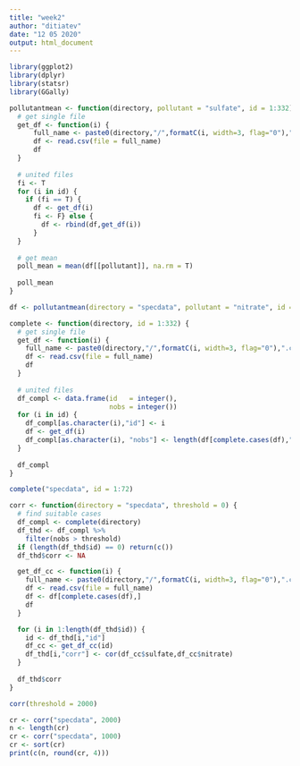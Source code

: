 ```yaml
---
title: "week2"
author: "ditiatev"
date: "12 05 2020"
output: html_document
---
```


```r
library(ggplot2)
library(dplyr)
library(statsr)
library(GGally)
```

```r
pollutantmean <- function(directory, pollutant = "sulfate", id = 1:332) {
  # get single file
  get_df <- function(i) {
      full_name <- paste0(directory,"/",formatC(i, width=3, flag="0"),".csv")
      df <- read.csv(file = full_name)
      df
  }
  
  # united files
  fi <- T
  for (i in id) {
    if (fi == T) {
      df <- get_df(i)
      fi <- F} else {
        df <- rbind(df,get_df(i))
      }
  }
  
  # get mean
  poll_mean = mean(df[[pollutant]], na.rm = T)
  
  poll_mean
}
```

```r
df <- pollutantmean(directory = "specdata", pollutant = "nitrate", id = 1:10)
```

```r
complete <- function(directory, id = 1:332) {
  # get single file
  get_df <- function(i) {
    full_name <- paste0(directory,"/",formatC(i, width=3, flag="0"),".csv")
    df <- read.csv(file = full_name)
    df
  }
  
  # united files
  df_compl <- data.frame(id   = integer(),
                         nobs = integer())
  for (i in id) {
    df_compl[as.character(i),"id"] <- i
    df <- get_df(i)
    df_compl[as.character(i), "nobs"] <- length(df[complete.cases(df),"sulfate"])
  }
  
  df_compl
}

```

```r
complete("specdata", id = 1:72)
```

```r
corr <- function(directory = "specdata", threshold = 0) {
  # find suitable cases
  df_compl <- complete(directory)
  df_thd <- df_compl %>%
    filter(nobs > threshold)
  if (length(df_thd$id) == 0) return(c())
  df_thd$corr <- NA

  get_df_cc <- function(i) {
    full_name <- paste0(directory,"/",formatC(i, width=3, flag="0"),".csv")
    df <- read.csv(file = full_name)
    df <- df[complete.cases(df),]
    df
  }

  for (i in 1:length(df_thd$id)) {
    id <- df_thd[i,"id"]
    df_cc <- get_df_cc(id)
    df_thd[i,"corr"] <- cor(df_cc$sulfate,df_cc$nitrate)
  }
  
  df_thd$corr
}
```

```r
corr(threshold = 2000)
```

```r
cr <- corr("specdata", 2000)                
n <- length(cr)                
cr <- corr("specdata", 1000)                
cr <- sort(cr)
print(c(n, round(cr, 4)))
```

